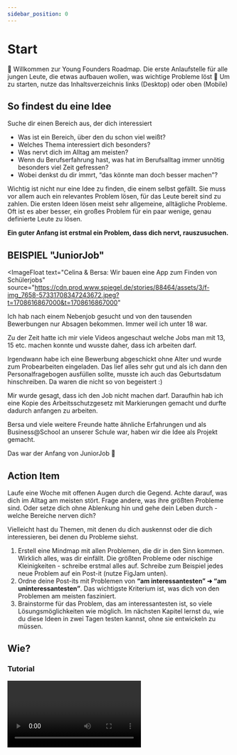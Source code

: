 ```yaml
---
sidebar_position: 0
---
```


# Start


<Callout>
 📍
Willkommen zur Young Founders Roadmap. Die erste Anlaufstelle für alle jungen Leute, die etwas aufbauen wollen, was wichtige Probleme löst
</Callout>

 
<Spacer />
<Callout>
 🏁
Um zu starten, nutze das Inhaltsverzeichnis links (Desktop) oder oben (Mobile)
</Callout>


## So findest du eine Idee

Suche dir einen Bereich aus, der dich interessiert

- Was ist ein Bereich, über den du schon viel weißt?
- Welches Thema interessiert dich besonders?
- Was nervt dich im Alltag am meisten?
- Wenn du Berufserfahrung hast, was hat im Berufsalltag immer unnötig besonders viel Zeit gefressen?
- Wobei denkst du dir immrt, “das könnte man doch besser machen”?

Wichtig ist nicht nur eine Idee zu finden, die einem selbst gefällt. Sie muss vor allem auch ein relevantes Problem lösen, für das Leute bereit sind zu zahlen. Die ersten Ideen lösen meist sehr allgemeine, alltägliche Probleme. Oft ist es aber besser, ein großes Problem für ein paar wenige, genau definierte Leute zu lösen.

**Ein guter Anfang ist erstmal ein Problem, dass dich nervt, rauszusuchen.**

## BEISPIEL "JuniorJob"

<ImageFloat
  text="Celina & Bersa: Wir bauen eine App zum Finden von Schülerjobs"
  source="https://cdn.prod.www.spiegel.de/stories/88464/assets/3/f-img_7658-57331708347243672.jpeg?t=1708616867000&t=1708616867000"
>

Ich hab nach einem Nebenjob gesucht und von den tausenden Bewerbungen nur Absagen bekommen. Immer weil ich unter 18 war.

Zu der Zeit hatte ich mir viele Videos angeschaut welche Jobs man mit 13, 15 etc. machen konnte und wusste daher, dass ich arbeiten darf.

Irgendwann habe ich eine Bewerbung abgeschickt ohne Alter und wurde zum Probearbeiten eingeladen. Das lief alles sehr gut und als ich dann den Personalfragebogen ausfüllen sollte, musste ich auch das Geburtsdatum hinschreiben. Da waren die nicht so von begeistert :)

Mir wurde gesagt, dass ich den Job nicht machen darf. Daraufhin hab ich eine Kopie des Arbeitsschutzgesetz mit Markierungen gemacht und durfte dadurch anfangen zu arbeiten.

Bersa und viele weitere Freunde hatte ähnliche Erfahrungen und als Business@School an unserer Schule war, haben wir die Idee als Projekt gemacht.

Das war der Anfang von JuniorJob 🚀

</ImageFloat>

## Action Item

Laufe eine Woche mit offenen Augen durch die Gegend. Achte darauf, was dich im Alltag am meisten stört. Frage andere, was ihre größten Probleme sind. Oder setze dich ohne Ablenkung hin und gehe dein Leben durch - welche Bereiche nerven dich?

Vielleicht hast du Themen, mit denen du dich auskennst oder die dich interessieren, bei denen du Probleme siehst.

1. Erstell eine Mindmap mit allen Problemen, die dir in den Sinn kommen. Wirklich alles, was dir einfällt. Die größten Probleme oder nischige Kleinigkeiten - schreibe erstmal alles auf.
   Schreibe zum Beispiel jedes neue Problem auf ein Post-it (nutze FigJam unten).
2. Ordne deine Post-its mit Problemen von **“am interessantesten” ➜ “am uninteressantesten”**. Das wichtigste Kriterium ist, was dich von den Problemen am meisten fasziniert.
3. Brainstorme für das Problem, das am interessantesten ist, so viele Lösungsmöglichkeiten wie möglich. Im nächsten Kapitel lernst du, wie du diese Ideen in zwei Tagen testen kannst, ohne sie entwickeln zu müssen.

## Wie?

<Tooltipp
  toolName="FigJam"
  toolDescription="Zum Aufschreiben von Ideen beim Brainstorming kannst du kostenlos FigJam nutzen."
  toolSource="https://www.figma.com/de/figjam/"
  tutorialSource="https://www.youtube.com/watch?v=axDzyLEfYgU"
/>

### Tutorial

<Video sourceId="axDzyLEfYgU" />

## Deep Dive Tipps

<Grid>
  <Video sourceId="uvw-u99yj8w" />
  <Video sourceId="430c1In84IM" />
  <Video sourceId="mtn31hh6kU4" />
  <Video sourceId="Th8JoIan4dg" />
</Grid>

